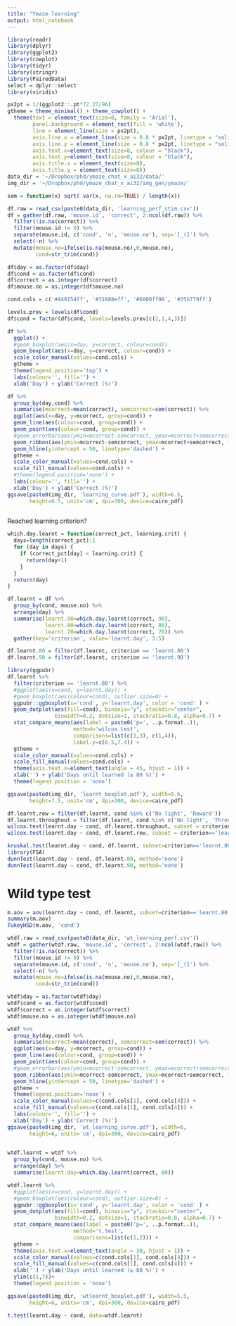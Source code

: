 ```yaml
---
title: "Ymaze learning"
output: html_notebook
---
```


```r
library(readr)
library(dplyr)
library(ggplot2)
library(cowplot)
library(tidyr)
library(stringr)
library(PairedData)
select = dplyr::select
library(viridis)
```

```r
px2pt = 1/(ggplot2::.pt*72.27/96)
gtheme = theme_minimal() + theme_cowplot() + 
  theme(text = element_text(size=8, family = 'Arial'), 
        panel.background = element_rect(fill = 'white'),
        line = element_line(size = px2pt),
        axis.line.x = element_line(size = 0.8 * px2pt, linetype = "solid", colour = "black"),
        axis.line.y = element_line(size = 0.8 * px2pt, linetype = "solid", colour = "black"),
        axis.text.x=element_text(size=8, colour = "black"),
        axis.text.y=element_text(size=8, colour = "black"),
        axis.title.x = element_text(size=8),
        axis.title.y = element_text(size=8))
data_dir = '~/Dropbox/phd/ymaze_chat_x_ai32/data/'
img_dir = '~/Dropbox/phd/ymaze_chat_x_ai32/img_gen/ymaze/'
```

```r
sem = function(x) sqrt( var(x, na.rm=TRUE) / length(x))
```

```r
df.raw = read_csv(paste0(data_dir, 'learning_perf_stim.csv'))
df = gather(df.raw, 'mouse.id', 'correct', 2:ncol(df.raw)) %>%
  filter(!is.na(correct)) %>%
  filter(mouse.id != 0) %>%
  separate(mouse.id, c('cond', 'n', 'mouse.no'), sep='[_(]') %>%
  select(-n) %>%
  mutate(mouse.no=ifelse(is.na(mouse.no),0,mouse.no),
         cond=str_trim(cond))

df$day = as.factor(df$day)
df$cond = as.factor(df$cond)
df$correct = as.integer(df$correct)
df$mouse.no = as.integer(df$mouse.no)

cond.cols = c('#440154ff', '#31688eff', '#6000ff98', '#35b779ff')

```

```r
levels.prev = levels(df$cond)
df$cond = factor(df$cond, levels=levels.prev[c(2,1,4,3)])
```

```r
df %>%
  ggplot() +
  #geom_boxplot(aes(x=day, y=correct, colour=cond))
  geom_boxplot(aes(x=day, y=correct, colour=cond)) +
  scale_color_manual(values=cond.cols) +
  gtheme +
  theme(legend.position='top') +
  labs(colour='', fill='') +
  xlab('Day') + ylab('Correct (%)')
```

```r
df %>%
  group_by(day,cond) %>%
  summarise(mcorrect=mean(correct), semcorrect=sem(correct)) %>%
  ggplot(aes(x=day, y=mcorrect, group=cond)) +
  geom_line(aes(colour=cond, group=cond)) +
  geom_point(aes(colour=cond, group=cond)) +
  #geom_errorbar(aes(ymin=mcorrect-semcorrect, ymax=mcorrect+semcorrect), width=0.2) +
  geom_ribbon(aes(ymin=mcorrect-semcorrect, ymax=mcorrect+semcorrect, fill=cond), alpha=0.1) +
  geom_hline(yintercept = 50, linetype='dashed') +
  gtheme +
  scale_color_manual(values=cond.cols) +
  scale_fill_manual(values=cond.cols) +
  #theme(legend.position='none') +
  labs(colour='', fill='') +
  xlab('Day') + ylab('Correct (%)')
ggsave(paste0(img_dir, 'learning_curve.pdf'), width=6.5, 
       height=6.5, unit='cm', dpi=300, device=cairo_pdf)
  
```



Reached learning criterion?
```r

which.day.learnt = function(correct_pct, learning.crit) {
  days=length(correct_pct):1
  for (day in days) {
    if (correct_pct[day] < learning.crit) {
      return(day+1)
    }
  }
  return(day)
}

df.learnt = df %>% 
  group_by(cond, mouse.no) %>%
  arrange(day) %>%
  summarise(learnt.90=which.day.learnt(correct, 90),
            learnt.80=which.day.learnt(correct, 80),
            learnt.70=which.day.learnt(correct, 70)) %>%
  gather(key='criterion', value='learnt.day', 3:5)

df.learnt.80 = filter(df.learnt, criterion == 'learnt.80')
df.learnt.90 = filter(df.learnt, criterion == 'learnt.90')
```


```r
library(ggpubr)
df.learnt %>%
  filter(criterion == 'learnt.80') %>%
  #ggplot(aes(x=cond, y=learnt.day)) +
  #geom_boxplot(aes(colour=cond), outlier.size=0) +
  ggpubr::ggboxplot(x='cond', y='learnt.day', color = 'cond' ) +
  geom_dotplot(aes(fill=cond), binaxis="y", stackdir="center", 
               binwidth=0.2, dotsize=1, stackratio=0.8, alpha=0.7) +
  stat_compare_means(aes(label = paste0('p=', ..p.format..)),
                     method='wilcox.test',
                     comparisons=list(c(1,3), c(1,4)),
                     label.y=c(6.5,7.4)) +
  gtheme +
  scale_color_manual(values=cond.cols) +
  scale_fill_manual(values=cond.cols) +
  theme(axis.text.x=element_text(angle = 45, hjust = 1)) +
  xlab('') + ylab('Days until learned (≥ 80 %)') +
  theme(legend.position = 'none') 

ggsave(paste0(img_dir, 'learnt_boxplot.pdf'), width=5.6, 
       height=7.5, unit='cm', dpi=300, device=cairo_pdf)
```

```r
df.learnt.rew = filter(df.learnt, cond %in% c('No light', 'Reward'))
df.learnt.throughout = filter(df.learnt, cond %in% c('No light', 'Throughout'))
wilcox.test(learnt.day ~ cond, df.learnt.throughout, subset = criterion=='learnt.80')
wilcox.test(learnt.day ~ cond, df.learnt.rew, subset = criterion=='learnt.80')
```

```r
kruskal.test(learnt.day ~ cond, df.learnt, subset=criterion=='learnt.80')
library(FSA)
dunnTest(learnt.day ~ cond, df.learnt.80, method='none')
dunnTest(learnt.day ~ cond, df.learnt.90, method='none')

```

# Wild type test
```r
m.aov = aov(learnt.day ~ cond, df.learnt, subset=criterion=='learnt.80') 
summary(m.aov)
TukeyHSD(m.aov, 'cond')
```

```r
wtdf.raw = read_csv(paste0(data_dir, 'wt_learning_perf.csv'))
wtdf = gather(wtdf.raw, 'mouse.id', 'correct', 2:ncol(wtdf.raw)) %>%
  filter(!is.na(correct)) %>%
  filter(mouse.id != 0) %>%
  separate(mouse.id, c('cond', 'n', 'mouse.no'), sep='[_(]') %>%
  select(-n) %>%
  mutate(mouse.no=ifelse(is.na(mouse.no),0,mouse.no),
         cond=str_trim(cond))

wtdf$day = as.factor(wtdf$day)
wtdf$cond = as.factor(wtdf$cond)
wtdf$correct = as.integer(wtdf$correct)
wtdf$mouse.no = as.integer(wtdf$mouse.no)

```

```r
wtdf %>%
  group_by(day,cond) %>%
  summarise(mcorrect=mean(correct), semcorrect=sem(correct)) %>%
  ggplot(aes(x=day, y=mcorrect, group=cond)) +
  geom_line(aes(colour=cond, group=cond)) +
  geom_point(aes(colour=cond, group=cond)) +
  #geom_errorbar(aes(ymin=mcorrect-semcorrect, ymax=mcorrect+semcorrect), width=0.2) +
  geom_ribbon(aes(ymin=mcorrect-semcorrect, ymax=mcorrect+semcorrect, fill=cond), alpha=0.1) +
  geom_hline(yintercept = 50, linetype='dashed') +
  gtheme +
  theme(legend.position='none') +
  scale_color_manual(values=c(cond.cols[1], cond.cols[4])) +
  scale_fill_manual(values=c(cond.cols[1], cond.cols[4])) +
  labs(colour='', fill='') +
  xlab('Day') + ylab('Correct (%)')
ggsave(paste0(img_dir, 'wt_learning_curve.pdf'), width=6, 
       height=6, units='cm', dpi=300, device=cairo_pdf)
  
```

```r
wtdf.learnt = wtdf %>% 
  group_by(cond, mouse.no) %>%
  arrange(day) %>%
  summarise(learnt.day=which.day.learnt(correct, 80))
```

```r
wtdf.learnt %>%
  #ggplot(aes(x=cond, y=learnt.day)) +
  #geom_boxplot(aes(colour=cond), outlier.size=0) +
  ggpubr::ggboxplot(x='cond', y='learnt.day', color = 'cond' ) +
  geom_dotplot(aes(fill=cond), binaxis="y", stackdir="center", 
               binwidth=0.2, dotsize=1, stackratio=0.8, alpha=0.7) +
  stat_compare_means(aes(label = paste0('p=', ..p.format..)),
                     method='t.test',
                     comparisons=list(c(1,2))) +
  gtheme +
  theme(axis.text.x=element_text(angle = 30, hjust = 1)) +
  scale_color_manual(values=c(cond.cols[1], cond.cols[4])) +
  scale_fill_manual(values=c(cond.cols[1], cond.cols[4])) +
  xlab('') + ylab('Days until learned (≥ 80 %)') +
  ylim(c(1,7))+
  theme(legend.position = 'none') 

ggsave(paste0(img_dir, 'wtlearnt_boxplot.pdf'), width=5.5, 
       height=6, units='cm', dpi=300, device=cairo_pdf)

```
```r
t.test(learnt.day ~ cond, data=wtdf.learnt)
```

